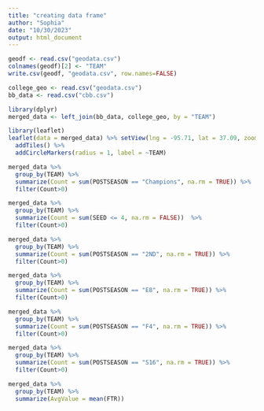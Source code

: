 ```yaml
---
title: "creating data frame"
author: "Sophia"
date: "10/30/2023"
output: html_document
---
```


```r
geodf <- read.csv("geodata.csv")
colnames(geodf)[2] <- "TEAM"
write.csv(geodf, "geodata.csv", row.names=FALSE)

college_geo <- read.csv("geodata.csv")
bb_data <- read.csv("cbb.csv")

library(dplyr)
merged_data <- left_join(bb_data, college_geo, by = "TEAM")

library(leaflet)
leaflet(data = merged_data) %>% setView(lng = -95.71, lat = 37.09, zoom =3) %>% 
  addTiles() %>%
  addCircleMarkers(radius = 1, label = ~TEAM)
```

```r
merged_data %>%
  group_by(TEAM) %>%
  summarize(Count = sum(POSTSEASON == "Champions", na.rm = TRUE)) %>%
  filter(Count>0)

```


```r
merged_data %>%
  group_by(TEAM) %>%
  summarize(Count = sum(SEED <= 4, na.rm = FALSE))  %>%
  filter(Count>0)
```


```r
merged_data %>%
  group_by(TEAM) %>%
  summarize(Count = sum(POSTSEASON == "2ND", na.rm = TRUE)) %>%
  filter(Count>0)
```

```r
merged_data %>%
  group_by(TEAM) %>%
  summarize(Count = sum(POSTSEASON == "E8", na.rm = TRUE)) %>%
  filter(Count>0)
```

```r
merged_data %>%
  group_by(TEAM) %>%
  summarize(Count = sum(POSTSEASON == "F4", na.rm = TRUE)) %>%
  filter(Count>0)
```

```r
merged_data %>%
  group_by(TEAM) %>%
  summarize(Count = sum(POSTSEASON == "S16", na.rm = TRUE)) %>%
  filter(Count>0)
```


```r
merged_data %>%
  group_by(TEAM) %>%
  summarize(AvgValue = mean(FTR))
```

